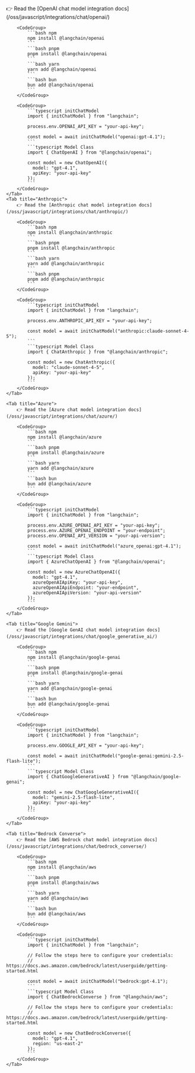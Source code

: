 <Tabs>
    <Tab title="OpenAI">
        👉 Read the [OpenAI chat model integration docs](/oss/javascript/integrations/chat/openai/)

        <CodeGroup>
            ```bash npm
            npm install @langchain/openai
            ```
            ```bash pnpm
            pnpm install @langchain/openai
            ```
            ```bash yarn
            yarn add @langchain/openai
            ```
            ```bash bun
            bun add @langchain/openai
            ```
        </CodeGroup>

        <CodeGroup>
            ```typescript initChatModel
            import { initChatModel } from "langchain";

            process.env.OPENAI_API_KEY = "your-api-key";

            const model = await initChatModel("openai:gpt-4.1");
            ```
            ```typescript Model Class
            import { ChatOpenAI } from "@langchain/openai";

            const model = new ChatOpenAI({
              model: "gpt-4.1",
              apiKey: "your-api-key"
            });
            ```
        </CodeGroup>
    </Tab>
    <Tab title="Anthropic">
        👉 Read the [Anthropic chat model integration docs](/oss/javascript/integrations/chat/anthropic/)

        <CodeGroup>
            ```bash npm
            npm install @langchain/anthropic
            ```
            ```bash pnpm
            pnpm install @langchain/anthropic
            ```
            ```bash yarn
            yarn add @langchain/anthropic
            ```
            ```bash pnpm
            pnpm add @langchain/anthropic
            ```
        </CodeGroup>

        <CodeGroup>
            ```typescript initChatModel
            import { initChatModel } from "langchain";

            process.env.ANTHROPIC_API_KEY = "your-api-key";

            const model = await initChatModel("anthropic:claude-sonnet-4-5");
            ```
            ```typescript Model Class
            import { ChatAnthropic } from "@langchain/anthropic";

            const model = new ChatAnthropic({
              model: "claude-sonnet-4-5",
              apiKey: "your-api-key"
            });
            ```
        </CodeGroup>
    </Tab>

    <Tab title="Azure">
        👉 Read the [Azure chat model integration docs](/oss/javascript/integrations/chat/azure/)

        <CodeGroup>
            ```bash npm
            npm install @langchain/azure
            ```
            ```bash pnpm
            pnpm install @langchain/azure
            ```
            ```bash yarn
            yarn add @langchain/azure
            ```
            ```bash bun
            bun add @langchain/azure
            ```
        </CodeGroup>

        <CodeGroup>
            ```typescript initChatModel
            import { initChatModel } from "langchain";

            process.env.AZURE_OPENAI_API_KEY = "your-api-key";
            process.env.AZURE_OPENAI_ENDPOINT = "your-endpoint";
            process.env.OPENAI_API_VERSION = "your-api-version";

            const model = await initChatModel("azure_openai:gpt-4.1");
            ```
            ```typescript Model Class
            import { AzureChatOpenAI } from "@langchain/openai";

            const model = new AzureChatOpenAI({
              model: "gpt-4.1",
              azureOpenAIApiKey: "your-api-key",
              azureOpenAIApiEndpoint: "your-endpoint",
              azureOpenAIApiVersion: "your-api-version"
            });
            ```
        </CodeGroup>
    </Tab>

    <Tab title="Google Gemini">
        👉 Read the [Google GenAI chat model integration docs](/oss/javascript/integrations/chat/google_generative_ai/)

        <CodeGroup>
            ```bash npm
            npm install @langchain/google-genai
            ```
            ```bash pnpm
            pnpm install @langchain/google-genai
            ```
            ```bash yarn
            yarn add @langchain/google-genai
            ```
            ```bash bun
            bun add @langchain/google-genai
            ```
        </CodeGroup>

        <CodeGroup>
            ```typescript initChatModel
            import { initChatModel } from "langchain";

            process.env.GOOGLE_API_KEY = "your-api-key";

            const model = await initChatModel("google-genai:gemini-2.5-flash-lite");
            ```
            ```typescript Model Class
            import { ChatGoogleGenerativeAI } from "@langchain/google-genai";

            const model = new ChatGoogleGenerativeAI({
              model: "gemini-2.5-flash-lite",
              apiKey: "your-api-key"
            });
            ```
        </CodeGroup>
    </Tab>

    <Tab title="Bedrock Converse">
        👉 Read the [AWS Bedrock chat model integration docs](/oss/javascript/integrations/chat/bedrock_converse/)

        <CodeGroup>
            ```bash npm
            npm install @langchain/aws
            ```
            ```bash pnpm
            pnpm install @langchain/aws
            ```
            ```bash yarn
            yarn add @langchain/aws
            ```
            ```bash bun
            bun add @langchain/aws
            ```
        </CodeGroup>

        <CodeGroup>
            ```typescript initChatModel
            import { initChatModel } from "langchain";

            // Follow the steps here to configure your credentials:
            // https://docs.aws.amazon.com/bedrock/latest/userguide/getting-started.html

            const model = await initChatModel("bedrock:gpt-4.1");
            ```
            ```typescript Model Class
            import { ChatBedrockConverse } from "@langchain/aws";

            // Follow the steps here to configure your credentials:
            // https://docs.aws.amazon.com/bedrock/latest/userguide/getting-started.html

            const model = new ChatBedrockConverse({
              model: "gpt-4.1",
              region: "us-east-2"
            });
            ```
        </CodeGroup>
    </Tab>
</Tabs>
